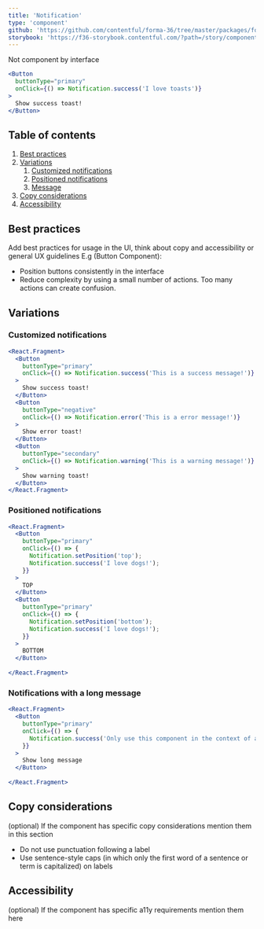 ```yaml
---
title: 'Notification'
type: 'component'
github: 'https://github.com/contentful/forma-36/tree/master/packages/forma-36-react-components/src/components/Notification'
storybook: 'https://f36-storybook.contentful.com/?path=/story/components-notification--default'
---
```


Not component by interface

```jsx
<Button
  buttonType="primary"
  onClick={() => Notification.success('I love toasts')}
>
  Show success toast!
</Button>
```

## Table of contents

1. [Best practices](#best-practices)
2. [Variations](#variations)
   1. [Customized notifications](#customized)
   1. [Positioned notifications](#positioned)
   1. [Message](#message)
3. [Copy considerations](#copy-considerations)
4. [Accessibility](#accessibility)

## Best practices <a name="best-practices" />

Add best practices for usage in the UI, think about copy and accessibility or general UX guidelines
E.g (Button Component):

- Position buttons consistently in the interface
- Reduce complexity by using a small number of actions. Too many actions can create confusion.

## Variations <a name="variations" />


### Customized notifications <a name="customized" />

```jsx
<React.Fragment>
  <Button
    buttonType="primary"
    onClick={() => Notification.success('This is a success message!')}
  >
    Show success toast!
  </Button>
  <Button
    buttonType="negative"
    onClick={() => Notification.error('This is a error message!')}
  >
    Show error toast!
  </Button>
  <Button
    buttonType="secondary"
    onClick={() => Notification.warning('This is a warning message!')}
  >
    Show warning toast!
  </Button>
</React.Fragment>
```

### Positioned notifications <a name="positioned" />

```jsx
<React.Fragment>
  <Button
    buttonType="primary"
    onClick={() => {
      Notification.setPosition('top');
      Notification.success('I love dogs!');
    }}
  >
    TOP
  </Button>
  <Button
    buttonType="primary"
    onClick={() => {
      Notification.setPosition('bottom');
      Notification.success('I love dogs!');
    }}
  >
    BOTTOM
  </Button>
  
</React.Fragment>
```


### Notifications with a long message <a name="message" />

```jsx
<React.Fragment>
  <Button
    buttonType="primary"
    onClick={() => {
      Notification.success('Only use this component in the context of a form, and as corresponding guidance to an input field');
    }}
  >
    Show long message
  </Button>
  
</React.Fragment>
```

## Copy considerations <a name="copy-considerations" />

(optional) If the component has specific copy considerations mention them in this section

- Do not use punctuation following a label
- Use sentence-style caps (in which only the first word of a sentence or term is capitalized) on labels

## Accessibility <a name="accessibility" />

(optional) If the component has specific a11y requirements mention them here
